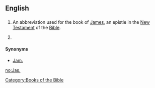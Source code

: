 ==English==

==={{abbreviation}}===
{{infl|en|abbreviation}}

# {{biblical}} An abbreviation used for the book of [[James]], an epistle in the [[New Testament]] of the [[Bible]].
# {{given name|male|nodot=1}} {{abbreviation of|James}}
====Synonyms====
*{{sense|the book}} [[Jam.]]

[[Category:Books of the Bible]]

[[no:Jas.]]